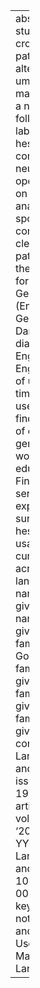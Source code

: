 ---
abstract: In this study, we investigate crosslinguistic patterns in the alternation
  between um, a hesitation marker consisting of a neutral vowel followed by a final
  labial nasal, and uh, a hesitation marker consisting of a neutral vowel in an open
  syllable. Based on a quantitative analysis of a range of spoken and written corpora,
  we identify clear and consistent patterns of change in the use of these forms in
  various Germanic languages (English, Dutch, German, Norwegian, Danish, Faroese)
  and dialects (American English, British English), with the use of um increasing
  over time relative to the use of uh. We also find that this pattern of change is
  generally led by women and more educated speakers. Finally, we propose a series
  of possible explanations for this surprising change in hesitation marker usage that
  is currently taking place across Germanic languages.
author:
- name:
    family: Wieling
    given: Martijn
- name:
    family: Grieve
    given: Jack
- name:
    family: Bouma
    given: Gosse
- name:
    family: Fruehwald
    given: Josef
- name:
    family: Coleman
    given: John
- name:
    family: Liberman
    given: M.
citation:
  container-title: Language Dynamics and Change
  issue: '2'
  issued: '2016'
  page: 199-234
  type: article-journal
  url: ''
  volume: '6'
date: '2016'
date-format: YYYY
description: Language Dynamics and Change
doi: 10.1163/22105832-00602001
params:
  key: FU9RXCUV
  notes: ''
title: Variation and Change in the Use of Hesitation Markers in Germanic Languages

---